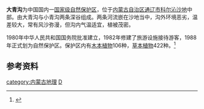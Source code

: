 '''大青沟'''为中国国内一[[中国国家级自然保护区|国家级自然保护区]]，位于[[内蒙古自治区|内蒙古自治区]][[通辽市|通辽市]][[科尔沁沙地|科尔沁沙地]]中部。由大青沟与小青沟两条深谷组成。两条河流嵌在沙地当中，沟外环境恶劣，温差较大，常有风沙弥漫，但沟内气温适宜，植被茂密。

1980年中华人民共和国国务院批准建立，1982年修建了旅游设施接待游客，1988年正式划为自然保护区。保护区内有[[木本植物|木本植物]]106种，[[草本植物|草本植物]]422种。<ref>{{Cite web |url=http://www.nhyz.org/yxx/xqbk/dlzd/chinazd/zj04_1.htm |title=中国地理百科 |access-date=2010-09-02 |archive-date=2006-01-11 |archive-url=https://web.archive.org/web/20060111164144/http://www.nhyz.org/yxx/xqbk/dlzd/chinazd/zj04_1.htm |dead-url=yes }}</ref>

==参考资料==
{{reflist}}
{{中国国家级自然保护区}}
[[category:内蒙古地理|category:内蒙古地理]]
[[category:中国国家级自然保护区|D]]